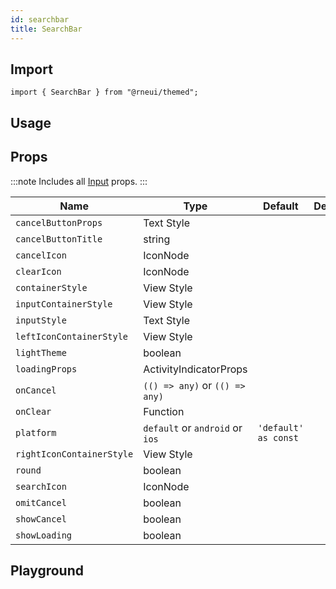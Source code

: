 ```yaml
---
id: searchbar
title: SearchBar
---
```



## Import

```tsx
import { SearchBar } from "@rneui/themed";
```

## Usage

<Usage />

## Props

:::note
Includes all [Input](input#props) props.
:::

<div class='table-responsive'>

| Name                      | Type                            | Default              | Description |
| ------------------------- | ------------------------------- | -------------------- | ----------- |
| `cancelButtonProps`       | Text Style                      |                      |             |
| `cancelButtonTitle`       | string                          |                      |             |
| `cancelIcon`              | IconNode                        |                      |             |
| `clearIcon`               | IconNode                        |                      |             |
| `containerStyle`          | View Style                      |                      |             |
| `inputContainerStyle`     | View Style                      |                      |             |
| `inputStyle`              | Text Style                      |                      |             |
| `leftIconContainerStyle`  | View Style                      |                      |             |
| `lightTheme`              | boolean                         |                      |             |
| `loadingProps`            | ActivityIndicatorProps          |                      |             |
| `onCancel`                | `(() => any)` or `(() => any)`  |                      |             |
| `onClear`                 | Function                        |                      |             |
| `platform`                | `default` or `android` or `ios` | `'default' as const` |             |
| `rightIconContainerStyle` | View Style                      |                      |             |
| `round`                   | boolean                         |                      |             |
| `searchIcon`              | IconNode                        |                      |             |
| `omitCancel`              | boolean                         |                      |             |
| `showCancel`              | boolean                         |                      |             |
| `showLoading`             | boolean                         |                      |             |

</div>

## Playground

<Play />
